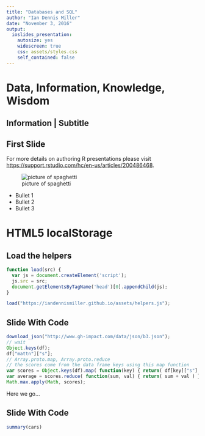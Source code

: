 ```yaml
---
title: "Databases and SQL"
author: "Ian Dennis Miller"
date: "November 3, 2016"
output:
  ioslides_presentation:
    autosize: yes
    widescreen: true
    css: assets/styles.css
    self_contained: false
---
```


# Data, Information, Knowledge, Wisdom

<p></p>

## Information | Subtitle

## First Slide {.side-image}

For more details on authoring R presentations please visit <https://support.rstudio.com/hc/en-us/articles/200486468>.

![picture of spaghetti](assets/spaghetti.jpg)

- Bullet 1
- Bullet 2
- Bullet 3

# HTML5 localStorage

## Load the helpers

```javascript
function load(src) {
  var js = document.createElement('script');
  js.src = src;
  document.getElementsByTagName('head')[0].appendChild(js);
}
```

```javascript
load("https://iandennismiller.github.io/assets/helpers.js");
```

## Slide With Code

```javascript
download_json("http://www.gh-impact.com/data/json/b3.json");
// wait
Object.keys(df);
df["mattn"]["s"];
// Array.proto.map, Array.proto.reduce
// the scores come from the data frame keys using this map function
var scores = Object.keys(df).map( function(key) { return( df[key]["s"] ) } );
var average = scores.reduce( function(sum, val) { return( sum + val ) }, initialValue=0 ) / scores.length;
Math.max.apply(Math, scores);
```

Here we go...

## Slide With Code

```r
summary(cars)
```
